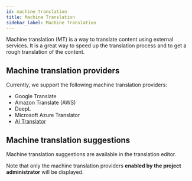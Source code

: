 ---
id: machine_translation
title: Machine Translation
sidebar_label: Machine Translation
---


Machine translation (MT) is a way to translate content using external services.
It is a great way to speed up the translation process and to get a rough translation of the content.

## Machine translation providers

Currently, we support the following machine translation providers:

- Google Translate
- Amazon Translate (AWS)
- DeepL
- Microsoft Azure Translator
- [AI Translator](ai_translator)

## Machine translation suggestions

Machine translation suggestions are available in the translation editor.

Note that only the machine translation providers **enabled by the project administrator** will be displayed.

<ScreenshotWrapper
  src="/img/docs/platform/machine-translation.webp"
  alt="Machine translation suggestions"
/>
